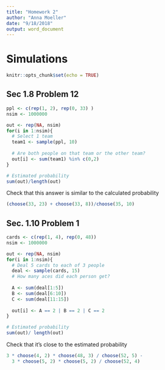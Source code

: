 ---
title: "Homework 2"
author: "Anna Moeller"
date: "9/18/2018"
output: word_document
---

# Simulations

```{r setup, include=FALSE}
knitr::opts_chunk$set(echo = TRUE)
```

## Sec 1.8 Problem 12

```{r}
ppl <- c(rep(1, 2), rep(0, 33) )
nsim <- 1000000

out <- rep(NA, nsim)
for(i in 1:nsim){
  # Select 1 team
  team1 <- sample(ppl, 10)
  
  # Are both people on that team or the other team? 
  out[i] <- sum(team1) %in% c(0,2)
}

# Estimated probability
sum(out)/length(out)
```
Check that this answer is similar to the calculated probability

```{r}
(choose(33, 23) + choose(33, 8))/choose(35, 10)
```

## Sec. 1.10 Problem 1

```{r}
cards <- c(rep(1, 4), rep(0, 48))
nsim <- 1000000

out <- rep(NA, nsim)
for(i in 1:nsim){
  # Deal 5 cards to each of 3 people
  deal <- sample(cards, 15)
  # How many aces did each person get? 
  
  A <- sum(deal[1:5])
  B <- sum(deal[6:10])
  C <- sum(deal[11:15])
  
  out[i] <- A == 2 | B == 2 | C == 2
}

# Estimated probability 
sum(out)/ length(out)
```

Check that it's close to the estimated probability
```{r}
3 * choose(4, 2) * choose(48, 3) / choose(52, 5) - 
  3 * choose(5, 2) * choose(5, 2) / choose(52, 4)

```